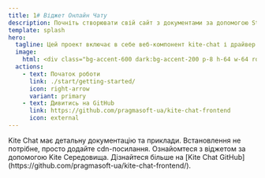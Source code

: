 ```yaml
---
title: 1# Віджет Онлайн Чату
description: Почніть створювати свій сайт з документами за допомогою Starlight.
template: splash
hero:
  tagline: Цей проект включає в себе веб-компонент kite-chat і драйвер протоколу для зв'язку з бекендом чату.
  image:
    html: <div class="bg-accent-600 dark:bg-accent-200 p-8 h-64 w-64 rounded-full p-2 text-white shadow"><svg xmlns="http://www.w3.org/2000/svg" fill="none" viewBox="0 0 24 24" stroke-width="1.5" stroke="currentColor"><path stroke-linecap="round" stroke-linejoin="round" d="M7.5 8.25h9m-9 3H12m-9.75 1.51c0 1.6 1.123 2.994 2.707 3.227 1.129.166 2.27.293 3.423.379.35.026.67.21.865.501L12 21l2.755-4.133a1.14 1.14 0 01.865-.501 48.172 48.172 0 003.423-.379c1.584-.233 2.707-1.626 2.707-3.228V6.741c0-1.602-1.123-2.995-2.707-3.228A48.394 48.394 0 0012 3c-2.392 0-4.744.175-7.043.513C3.373 3.746 2.25 5.14 2.25 6.741v6.018z"/></svg></div>
  actions:
    - text: Початок роботи
      link: ./start/getting-started/
      icon: right-arrow
      variant: primary
    - text: Дивитись на GitHub
      link: https://github.com/pragmasoft-ua/kite-chat-frontend
      icon: external
---
```



<CardGrid stagger>
	<Card title="Documentation" icon="pencil">
		Kite Chat має детальну документацію та приклади.
	</Card>
	<Card title="Легке Налаштування" icon="puzzle">
		Встановлення не потрібне, просто додайте cdn-посилання.
	</Card>
	<Card title="Демонстрація" icon="rocket">
		Ознайомтеся з віджетом за допомогою Kite Середовища.
	</Card>
	<Card title="Open source" icon="github">
		Дізнайтеся більше на [Kite Chat GitHub](https://github.com/pragmasoft-ua/kite-chat-frontend/).
	</Card>
</CardGrid>
